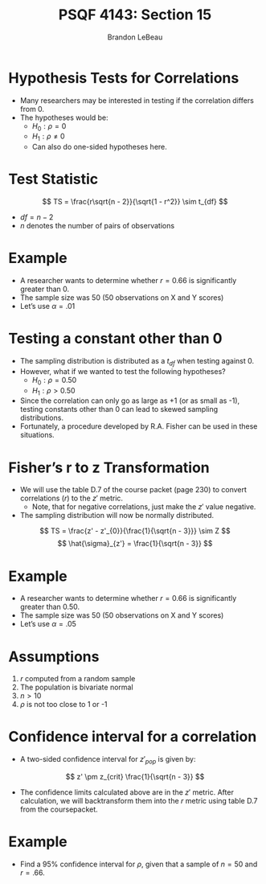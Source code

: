% PSQF 4143: Section 15
% Brandon LeBeau

# Hypothesis Tests for Correlations
- Many researchers may be interested in testing if the correlation differs from 0.
- The hypotheses would be:
    - $H_{0}: \rho = 0$
    - $H_{1}: \rho \neq 0$
    - Can also do one-sided hypotheses here.

# Test Statistic
$$ TS = \frac{r\sqrt{n - 2}}{\sqrt{1 - r^2}} \sim t_{df} $$

- $df = n - 2$
- $n$ denotes the number of pairs of observations

# Example
- A researcher wants to determine whether $r = 0.66$ is significantly greater than 0.
- The sample size was 50 (50 observations on X and Y scores)
- Let's use $\alpha = .01$

# Testing a constant other than 0
- The sampling distribution is distributed as a $t_{df}$ when testing against 0.
- However, what if we wanted to test the following hypotheses?
    - $H_{0}: \rho = 0.50$
    - $H_{1}: \rho > 0.50$
- Since the correlation can only go as large as +1 (or as small as -1), testing constants other than 0 can lead to skewed sampling distributions.
- Fortunately, a procedure developed by R.A. Fisher can be used in these situations.

# Fisher's r to z Transformation
- We will use the table D.7 of the course packet (page 230) to convert correlations ($r$) to the $z'$ metric.
    - Note, that for negative correlations, just make the $z'$ value negative.
- The sampling distribution will now be normally distributed.

$$ TS = \frac{z' - z'_{0}}{\frac{1}{\sqrt{n - 3}}} \sim Z $$
$$ \hat{\sigma}_{z'} = \frac{1}{\sqrt{n - 3}} $$

# Example
- A researcher wants to determine whether $r = 0.66$ is significantly greater than 0.50.
- The sample size was 50 (50 observations on X and Y scores)
- Let's use $\alpha = .05$

# Assumptions
1. $r$ computed from a random sample
2. The population is bivariate normal
3. $n > 10$
4. $\rho$ is not too close to 1 or -1

# Confidence interval for a correlation
- A two-sided confidence interval for $z'_{pop}$ is given by:

$$ z' \pm z_{crit} \frac{1}{\sqrt{n - 3}} $$

- The confidence limits calculated above are in the $z'$ metric. After calculation, we will backtransform them into the $r$ metric using table D.7 from the coursepacket.

# Example 
- Find a 95\% confidence interval for $\rho$, given that a sample of $n = 50$ and $r = .66$.

